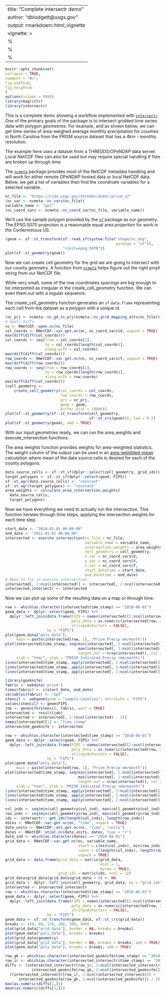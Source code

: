 ---
title: "Complete intersectr demo"
author: "dblodgett@usgs.gov"
output: rmarkdown::html_vignette
vignette: >
%\VignetteIndexEntry{pkgdown}
  %\VignetteEngine{knitr::rmarkdown}
  %\VignetteEncoding{UTF-8}
  ---
  
  ```r
knitr::opts_chunk$set(
collapse = TRUE,
comment = "#>",
fig.width=6,
fig.height=4
)
options(scipen = 9999)
library(magrittr)
library(intersectr)
```

This is a complete demo showing a workflow implemented with [`intersectr`](https://github.com/dblodgett-usgs/intersectr). One of the primary goals of the package is to intersect gridded time series data with polygon geometries. For example, and as shown below, we can get time-series of area-weighed average monthly precipitation for counties in North Carolina from the PRISM source dataset that has a 4km - monthly resolution.

The example here uses a dataset from a THREDDS/OPeNDAP data server. Local NetCDF files can also be used but may require special handling if files are broken up through time.

The [`ncmeta`](https://github.com/hypertidy/ncmeta/) package provides most of the NetCDF metadata handling and will work for either remote OPeNDAP hosted data or local NetCDF data. Below, we get a list of variables then find the coordinate variables for a selected variable.
```r
nc_file <- "https://cida.usgs.gov/thredds/dodsC/prism_v2"
(nc_var <- ncmeta::nc_vars(nc_file))
variable_name <- "ppt"
(nc_coord_vars <- ncmeta::nc_coord_var(nc_file, variable_name))
```

We'll use the sample polygon provided by the [`sf`](https://github.com/r-spatial/sf) package as our geometry. The EPSG:5070 projection is a reasonable equal area projection for work in the Conterminous US.
```r
(geom <- sf::st_transform(sf::read_sf(system.file("shape/nc.shp",
                                                  package = "sf")),
                          "+init=epsg:5070"))
plot(sf::st_geometry(geom))
```

  Now we can create cell geometry for the grid we are going to intersect with our county geometry. A function from [`ncmeta`](https://github.com/hypertidy/ncmeta/blob/master/R/nc-prj.R) helps figure out the right proj4 string from our NetCDF file.

While very small, some of the row coordinates spacings are big enough to be interpreted as irregular in the create_cell_geometry function. We can even them out with a regular sequence. 

The create_cell_geometry function generates an `sf` `data.frame` representing each cell from the dataset as a polygon with a unique id.
```r
(nc_prj <- ncmeta::nc_gm_to_prj(ncmeta::nc_grid_mapping_atts(nc_file)))
# Small diffs
nc <- RNetCDF::open.nc(nc_file)
col_coords <- RNetCDF::var.get.nc(nc, nc_coord_vars$X, unpack = TRUE)
max(diff(diff(col_coords)))
col_coords <- seq(from = col_coords[1],
                  to = col_coords[length(col_coords)],
                  along.with = col_coords)
max(diff(diff(col_coords)))
row_coords <- RNetCDF::var.get.nc(nc, nc_coord_vars$Y, unpack = TRUE)
max(diff(diff(row_coords)))
row_coords <- seq(from = row_coords[1],
                  to = row_coords[length(row_coords)],
                  along.with = row_coords)
max(diff(diff(col_coords)))
(cell_geometry <-
    create_cell_geometry(col_coords = col_coords,
                         row_coords = row_coords,
                         prj = nc_prj,
                         geom = geom, 
                         buffer_dist = 10000))
plot(sf::st_geometry(sf::st_transform(cell_geometry, 
                                      sf::st_crs(geom))), lwd = 0.2)
plot(sf::st_geometry(geom), add = TRUE)
```

With our input geometries ready, we can run the area_weights and execute_intersection functions. 

The area weights function provides weights for area-weighted statistics. The weight column of the output can be used in an [area-weighted-mean](https://en.wikipedia.org/wiki/Weighted_arithmetic_mean) calculation where mean of the data source cells is desired for each of the county polygons.

```r
data_source_cells <- sf::st_sf(dplyr::select(cell_geometry, grid_ids))
target_polygons <- sf::st_sf(dplyr::select(geom, FIPS))
sf::st_agr(data_source_cells) <- "constant"
sf::st_agr(target_polygons) <- "constant"
area_weights <- calculate_area_intersection_weights(
  data_source_cells,
  target_polygons)
```

Now we have everything we need to actually run the intersection. This function iterates through time steps, applying the intersection weights for each time step.
```r
start_date <- "2010-01-01 00:00:00"
end_date <- "2011-01-01 00:00:00"
intersected <- execute_intersection(nc_file = nc_file,
                                    variable_name = variable_name,
                                    intersection_weights = area_weights,
                                    cell_geometry = cell_geometry, 
                                    x_var = nc_coord_vars$X,
                                    y_var = nc_coord_vars$Y,
                                    t_var = nc_coord_vars$T, 
                                    start_datetime = start_date, 
                                    end_datetime = end_date)
# Need to fix in execute_intersection
intersected[, 2:ncol(intersected)] <- intersected[, 2:ncol(intersected)]
intersected_intersectr <- intersected
```

Now we can plot up some of the resulting data on a map or through time.
```r
row <- which(as.character(intersected$time_stamp) == "2010-06-01")
geom_data <- dplyr::select(geom, FIPS) %>%
  dplyr::left_join(data.frame(FIPS = names(intersected)[2:ncol(intersected)],
                              poly_data = as.numeric(intersected[row, 2:ncol(intersected)]),
                              stringsAsFactors = FALSE),
                   by = "FIPS")
plot(geom_data["poly_data"],
     main = paste(intersected[row, 1], "Prism Precip mm/month"))
plot(intersected$time_stamp, seq(min(intersected[, 2:ncol(intersected)]), 
                                 max(intersected[, 2:ncol(intersected)]),
                                 length.out = nrow(intersected)), col = NA, 
     xlab = "Year", ylab = "PRISM Indicated Precip (mm/month)")
lines(intersected$time_stamp, apply(intersected[, 2:ncol(intersected)], 1, mean), lwd = 2, col = "grey")
lines(intersected$time_stamp, apply(intersected[, 2:ncol(intersected)], 1, max), lwd = .5, col = "grey")
lines(intersected$time_stamp, apply(intersected[, 2:ncol(intersected)], 1, min), lwd = .5, col = "grey")
```

```r
library(geoknife)
fabric <- webdata('prism')
times(fabric) <- c(start_date, end_date)
variables(fabric) <- "ppt"
stencil <- webgeom(geom = "sample:Counties", attribute = "FIPS")
values(stencil) <- geom$FIPS
job <- geoknife(stencil, fabric, wait = TRUE)
intersected <- result(job)
intersected <- intersected[, 1:(ncol(intersected) - 2)]
names(intersected)[1] <- "time_stamp"
intersected_geoknife <- intersected
```

```r
row <- which(as.character(intersected$time_stamp) == "2010-06-01")
geom_data <- dplyr::select(geom, FIPS) %>%
  dplyr::left_join(data.frame(FIPS = names(intersected)[2:ncol(intersected)],
                              poly_data = as.numeric(intersected[row, 2:ncol(intersected)]),
                              stringsAsFactors = FALSE),
                   by = "FIPS")
plot(geom_data["poly_data"],
     main = paste(intersected[row, 1], "Prism Precip mm/month"))
plot(intersected$time_stamp, seq(min(intersected[, 2:ncol(intersected)]), 
                                 max(intersected[, 2:ncol(intersected)]),
                                 length.out = nrow(intersected)), col = NA, 
     xlab = "Year", ylab = "PRISM Indicated Precip (mm/month)")
lines(intersected$time_stamp, apply(intersected[, 2:ncol(intersected)], 1, mean), lwd = 2, col = "grey")
lines(intersected$time_stamp, apply(intersected[, 2:ncol(intersected)], 1, max), lwd = .5, col = "grey")
lines(intersected$time_stamp, apply(intersected[, 2:ncol(intersected)], 1, min), lwd = .5, col = "grey")
```

```r
col_inds <- seq(min(cell_geometry$col_ind), max(cell_geometry$col_ind), 1)
row_inds <- seq(min(cell_geometry$row_ind), max(cell_geometry$row_ind), 1)
ids <- intersectr:::get_ids(length(col_inds), length(row_inds))
dates <- RNetCDF::var.get.nc(nc, "time", unpack = TRUE)
date_units <- RNetCDF::att.get.nc(nc, "time", "units")
dates <- RNetCDF::utcal.nc(date_units, dates, type = "c")
date_ind <- which(as.character(dates) == "2010-06-01")
grid_data <- RNetCDF::var.get.nc(nc, variable_name,
                                 start = c(min(col_inds), min(row_inds), date_ind),
                                 count = c(length(col_inds), length(row_inds), 1), 
                                 unpack = TRUE)
grid_data <- data.frame(grid_data = matrix(grid_data,
                                           ncol = 1,
                                           byrow = TRUE),
                        grid_ids = matrix(ids, ncol = 1))
grid_data$grid_data[grid_data$grid_data < 0] <- NA
grid_data <- dplyr::left_join(cell_geometry, grid_data, by = "grid_ids")
intersected <- intersected_intersectr
row <- which(as.character(intersected$time_stamp) == "2010-06-01")
geom_data <- dplyr::select(geom, FIPS) %>%
  dplyr::left_join(data.frame(FIPS = names(intersected)[2:ncol(intersected)],
                              poly_data = as.numeric(intersected[row, 2:ncol(intersected)]), 
                              stringsAsFactors = FALSE),
                   by = "FIPS")
geom_data <- sf::st_transform(geom_data, sf::st_crs(grid_data))
breaks <- c(0, 80, 120, 200, 300, 400)
plot(grid_data["grid_data"], border = NA, breaks = breaks)
plot(geom_data["poly_data"], breaks = breaks)
plot(grid_data$geometry)
plot(grid_data["grid_data"], border = NA, breaks = breaks, add = TRUE)
plot(geom_data["poly_data"], breaks = breaks, add = TRUE)
```

```r
row_gk <- which(as.character(intersected_geoknife$time_stamp) == "2010-06-01")
row_ir <- which(as.character(intersected_intersectr$time_stamp) == "2010-06-01")
diffs <- (intersected_intersectr[row_ir, 2:ncol(intersected_intersectr)] - 
            intersected_geoknife[row_gk, 2:ncol(intersected_geoknife)]) / 
  ((intersected_intersectr[row_ir, 2:ncol(intersected_intersectr)] + 
      intersected_geoknife[row_gk, 2:ncol(intersected_geoknife)]) / 2)
max(as.numeric(diffs[1,]))
mean(as.numeric(diffs[1,]))
```
